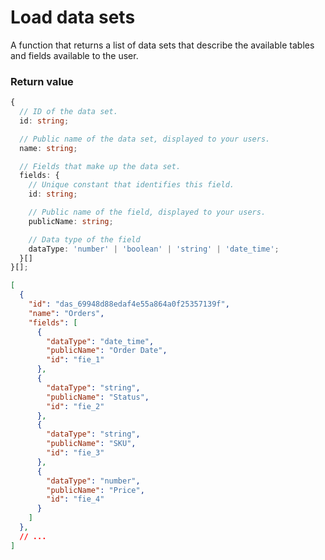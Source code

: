 
# Load data sets

A function that returns a list of data sets that describe the available tables and fields available to the user.

### Return value

<Tabs>
<TabItem value="type" label="Type definition">

```typescript
{
  // ID of the data set.
  id: string;

  // Public name of the data set, displayed to your users.
  name: string;

  // Fields that make up the data set.
  fields: {
    // Unique constant that identifies this field.
    id: string;

    // Public name of the field, displayed to your users.
    publicName: string;

    // Data type of the field
    dataType: 'number' | 'boolean' | 'string' | 'date_time';
  }[]
}[];
```
</TabItem>

<TabItem value="example" label="Example">

```json
[
  {
    "id": "das_69948d88edaf4e55a864a0f25357139f",
    "name": "Orders",
    "fields": [
      {
        "dataType": "date_time",
        "publicName": "Order Date",
        "id": "fie_1"
      },
      {
        "dataType": "string",
        "publicName": "Status",
        "id": "fie_2"
      },
      {
        "dataType": "string",
        "publicName": "SKU",
        "id": "fie_3"
      },
      {
        "dataType": "number",
        "publicName": "Price",
        "id": "fie_4"
      }
    ]
  },
  // ...
]
```
</TabItem>
</Tabs>
